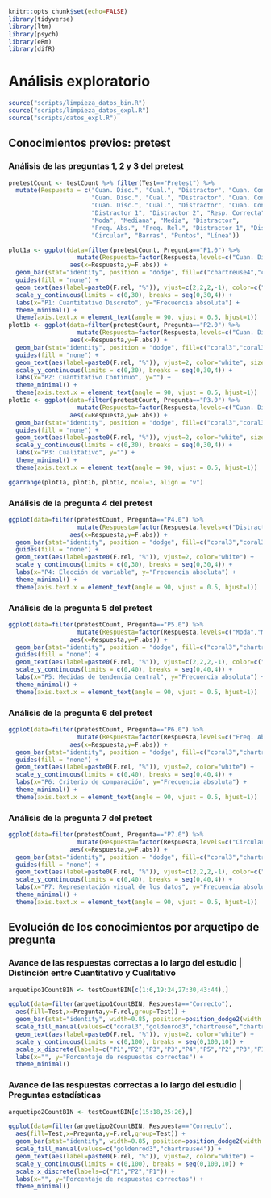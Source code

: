 ```r
knitr::opts_chunk$set(echo=FALSE)
library(tidyverse)
library(ltm)
library(psych)
library(eRm)
library(difR)
```

# Análisis exploratorio

```r
source("scripts/limpieza_datos_bin.R")
source("scripts/limpieza_datos_expl.R")
source("scripts/datos_expl.R")
```

## Conocimientos previos: pretest

### Análisis de las preguntas 1, 2 y 3 del pretest

```r
pretestCount <- testCount %>% filter(Test=="Pretest") %>% 
  mutate(Respuesta = c("Cuan. Disc.", "Cual.", "Distractor", "Cuan. Cont.",
                       "Cuan. Disc.", "Cual.", "Distractor", "Cuan. Cont.",
                       "Cuan. Disc.", "Cual.", "Distractor", "Cuan. Cont.",
                       "Distractor 1", "Distractor 2", "Resp. Correcta", "Distractor 3",
                       "Moda", "Mediana", "Media", "Distractor",
                       "Freq. Abs.", "Freq. Rel.", "Distractor 1", "Distractor 2",
                       "Circular", "Barras", "Puntos", "Línea"))

plot1a <- ggplot(data=filter(pretestCount, Pregunta=="P1.0") %>% 
                   mutate(Respuesta=factor(Respuesta,levels=c("Cuan. Disc.","Cual.","Distractor","Cuan. Cont."))),
                 aes(x=Respuesta,y=F.abs)) +
  geom_bar(stat="identity", position = "dodge", fill=c("chartreuse4","coral3","coral3","coral3")) + 
  guides(fill = "none") +
  geom_text(aes(label=paste0(F.rel, "%")), vjust=c(2,2,2,-1), color=c("white","white","white","black"), size=2.75) +
  scale_y_continuous(limits = c(0,30), breaks = seq(0,30,4)) +
  labs(x="P1: Cuantitativo Discreto", y="Frecuencia absoluta") + 
  theme_minimal() + 
  theme(axis.text.x = element_text(angle = 90, vjust = 0.5, hjust=1))
plot1b <- ggplot(data=filter(pretestCount, Pregunta=="P2.0") %>% 
                   mutate(Respuesta=factor(Respuesta,levels=c("Cuan. Disc.","Cual.","Distractor","Cuan. Cont."))),
                 aes(x=Respuesta,y=F.abs)) +
  geom_bar(stat="identity", position = "dodge", fill=c("coral3","coral3","coral3","chartreuse4")) + 
  guides(fill = "none") +
  geom_text(aes(label=paste0(F.rel, "%")), vjust=2, color="white", size=2.75) +
  scale_y_continuous(limits = c(0,30), breaks = seq(0,30,4)) +
  labs(x="P2: Cuantitativo Continuo", y="") + 
  theme_minimal() + 
  theme(axis.text.x = element_text(angle = 90, vjust = 0.5, hjust=1))
plot1c <- ggplot(data=filter(pretestCount, Pregunta=="P3.0") %>% 
                   mutate(Respuesta=factor(Respuesta,levels=c("Cuan. Disc.","Cual.","Distractor","Cuan. Cont."))),
                 aes(x=Respuesta,y=F.abs)) +
  geom_bar(stat="identity", position = "dodge", fill=c("coral3","coral3","chartreuse4","coral3")) +
  guides(fill = "none") +
  geom_text(aes(label=paste0(F.rel, "%")), vjust=2, color="white", size=2.75) +
  scale_y_continuous(limits = c(0,30), breaks = seq(0,30,4)) +
  labs(x="P3: Cualitativo", y="") + 
  theme_minimal() + 
  theme(axis.text.x = element_text(angle = 90, vjust = 0.5, hjust=1))

ggarrange(plot1a, plot1b, plot1c, ncol=3, align = "v")
```

### Análisis de la pregunta 4 del pretest
```r
ggplot(data=filter(pretestCount, Pregunta=="P4.0") %>% 
                   mutate(Respuesta=factor(Respuesta,levels=c("Distractor 1","Distractor 2","Resp. Correcta","Distractor 3"))),
                 aes(x=Respuesta,y=F.abs)) +
  geom_bar(stat="identity", position = "dodge", fill=c("coral3","coral3","chartreuse4","coral3")) +
  guides(fill = "none") +
  geom_text(aes(label=paste0(F.rel, "%")), vjust=2, color="white") +
  scale_y_continuous(limits = c(0,30), breaks = seq(0,30,4)) +
  labs(x="P4: Elección de variable", y="Frecuencia absoluta") + 
  theme_minimal() + 
  theme(axis.text.x = element_text(angle = 90, vjust = 0.5, hjust=1))
```

### Análisis de la pregunta 5 del pretest
```r
ggplot(data=filter(pretestCount, Pregunta=="P5.0") %>% 
                   mutate(Respuesta=factor(Respuesta,levels=c("Moda","Mediana","Media","Distractor"))),
                 aes(x=Respuesta,y=F.abs)) +
  geom_bar(stat="identity", position = "dodge", fill=c("coral3","chartreuse4","coral3","coral3")) +
  guides(fill = "none") +
  geom_text(aes(label=paste0(F.rel, "%")), vjust=c(2,2,2,-1), color=c("white","white","white","black")) +
  scale_y_continuous(limits = c(0,40), breaks = seq(0,40,4)) +
  labs(x="P5: Medidas de tendencia central", y="Frecuencia absoluta") + 
  theme_minimal() + 
  theme(axis.text.x = element_text(angle = 90, vjust = 0.5, hjust=1))
```

### Análisis de la pregunta 6 del pretest
```r
ggplot(data=filter(pretestCount, Pregunta=="P6.0") %>% 
                   mutate(Respuesta=factor(Respuesta,levels=c("Freq. Abs.","Freq. Rel.","Distractor 1","Distractor 2"))),
                 aes(x=Respuesta,y=F.abs)) +
  geom_bar(stat="identity", position = "dodge", fill=c("coral3","chartreuse4","coral3","coral3")) + 
  guides(fill = "none") +
  geom_text(aes(label=paste0(F.rel, "%")), vjust=2, color="white") +
  scale_y_continuous(limits = c(0,40), breaks = seq(0,40,4)) +
  labs(x="P6: Criterio de comparación", y="Frecuencia absoluta") + 
  theme_minimal() + 
  theme(axis.text.x = element_text(angle = 90, vjust = 0.5, hjust=1))
```

### Análisis de la pregunta 7 del pretest
```r
ggplot(data=filter(pretestCount, Pregunta=="P7.0") %>% 
                   mutate(Respuesta=factor(Respuesta,levels=c("Circular","Barras","Puntos","Línea"))),
                 aes(x=Respuesta,y=F.abs)) +
  geom_bar(stat="identity", position = "dodge", fill=c("coral3","chartreuse4","coral3","coral3")) +
  guides(fill = "none") +
  geom_text(aes(label=paste0(F.rel, "%")), vjust=c(2,2,2,-1), color=c("white","white","white","black")) +
  scale_y_continuous(limits = c(0,40), breaks = seq(0,40,4)) +
  labs(x="P7: Representación visual de los datos", y="Frecuencia absoluta") + 
  theme_minimal() + 
  theme(axis.text.x = element_text(angle = 90, vjust = 0.5, hjust=1))
```

## Evolución de los conocimientos por arquetipo de pregunta

### Avance de las respuestas correctas a lo largo del estudio | Distinción entre Cuantitativo y Cualitativo

```r
arquetipo1CountBIN <- testCountBIN[c(1:6,19:24,27:30,43:44),]

ggplot(data=filter(arquetipo1CountBIN, Respuesta=="Correcto"),
  aes(fill=Test,x=Pregunta,y=F.rel,group=Test)) +
  geom_bar(stat="identity", width=0.85, position=position_dodge2(width = 0.5, padding = 0.25)) +
  scale_fill_manual(values=c("coral3","goldenrod3","chartreuse","chartreuse4")) + 
  geom_text(aes(label=paste0(F.rel, "%")), vjust=2, color="white") + 
  scale_y_continuous(limits = c(0,100), breaks = seq(0,100,10)) +
  scale_x_discrete(labels=c("P1","P2","P3","P3","P4","P5","P2","P3","P1")) + 
  labs(x="", y="Porcentaje de respuestas correctas") + 
  theme_minimal()
```

### Avance de las respuestas correctas a lo largo del estudio | Preguntas estadísticas

```r
arquetipo2CountBIN <- testCountBIN[c(15:18,25:26),]

ggplot(data=filter(arquetipo2CountBIN, Respuesta=="Correcto"),
  aes(fill=Test,x=Pregunta,y=F.rel,group=Test)) +
  geom_bar(stat="identity", width=0.85, position=position_dodge2(width = 0.5, padding = 0.25)) +
  scale_fill_manual(values=c("goldenrod3","chartreuse4")) + 
  geom_text(aes(label=paste0(F.rel, "%")), vjust=2, color="white") + 
  scale_y_continuous(limits = c(0,100), breaks = seq(0,100,10)) +
  scale_x_discrete(labels=c("P1","P2","P1")) + 
  labs(x="", y="Porcentaje de respuestas correctas") + 
  theme_minimal()
```


